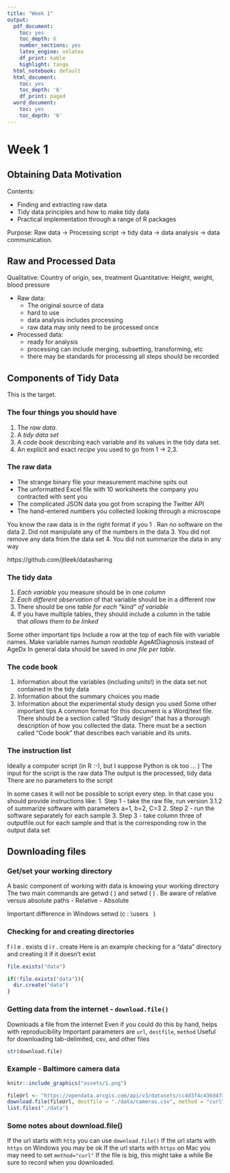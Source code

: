 ```yaml
---
title: "Week 1"
output:
  pdf_document:
    toc: yes
    toc_depth: 6
    number_sections: yes
    latex_engine: xelatex
    df_print: kable
    highlight: tango
  html_notebook: default
  html_document:
    toc: yes
    toc_depth: '6'
    df_print: paged
  word_document:
    toc: yes
    toc_depth: '6'
---
```


# Week 1


## Obtaining Data Motivation

Contents: 

- Finding and extracting raw data 
- Tidy data principles and how to make tidy data
- Practical implementation through a range of R packages

Purpose: Raw data -> Processing script -> tidy data -> data analysis -> data communication. 


## Raw and Processed Data

Qualitative: Country of origin, sex, treatment
Quantitative: Height, weight, blood pressure

- Raw data:   
  - The original source of data
  - hard to use
  - data analysis includes processing
  - raw data may only need to be processed once
  
- Processed data:   
  - ready for analysis 
  - processing can include merging, subsetting, transforming, etc
  - there may be standards for processing 
  all steps should be recorded 
  
## Components of Tidy Data

This is the target.

### The four things you should have

1. The *raw data*.
2. A *tidy data set*
3. A *code book* describing each variable and its values in the tidy data set.
4. An explicit and exact *recipe* you used to go from 1 -> 2,3.

### The raw data


- The strange binary file your measurement machine spits out
- The unformatted Excel file with 10 worksheets the company you contracted with sent you
- The complicated JSON data you got from scraping the Twitter API
- The hand-entered numbers you collected looking through a microscope


You know the raw data is in the right format if you
1 . Ran no software on the data
2. Did not manipulate any of the numbers in the data
3. You did not remove any data from the data set
4. You did not summarize the data in any way

https://github.com/jtleek/datasharing 

### The tidy data

1. *Each variable* you measure should be in one *column*
2. *Each different observation* of that variable should be in a different *row*
3. There should be one *table for each "kind" of variable*
4. If you have multiple tables, they should include a column in the table that *allows them to be
linked*

Some other important tips
Include a row at the top of each file with variable names.
Make variable names *human readable* AgeAtDiagnosis instead of AgeDx
In general data should be saved in *one file per table*.

### The code book

1. Information about the variables (including units!) in the data set not contained in the tidy data
2. Information about the summary choices you made
3. Information about the experimental study design you used
Some other important tips
A common format for this document is a Word/text file.
There should be a section called "Study design" that has a thorough description of how you
collected the data.
There must be a section called "Code book" that describes each variable and its units.

### The instruction list

Ideally a computer script (in R :-), but I suppose Python is ok too ... )
The input for the script is the raw data
The output is the processed, tidy data
There are no parameters to the script

In some cases it will not be possible to script every step. In that case you should provide instructions
like:
1. Step 1 - take the raw file, run version 3.1.2 of summarize software with parameters a=1, b=2,
C=3
2. Step 2 - run the software separately for each sample
3. Step 3 - take column three of outputfile.out for each sample and that is the corresponding row in
the output data set


## Downloading files

### Get/set your working directory

A basic component of working with data is knowing your working directory
The two main commands are getwd ( ) and setwd ( ) .
Be aware of relative versus absolute paths
- Relative 
- Absolute

Important difference in Windows setwd (c : \\users\ \Andrew\ \Downloads 11 )

### Checking for and creating directories

f i l e . exists 
d i r . create 
Here is an example checking for a "data" directory and creating it if it doesn't exist

```r
file.exists("data")
```

```r
if(!file.exists("data")){
  dir.create("data")
}
```


### Getting data from the internet - `download.file()`

Downloads a file from the internet
Even if you could do this by hand, helps with reproducibility
Important parameters are `url`, `destfile`, `method`
Useful for downloading tab-delimited, csv, and other files

```r
str(download.file)
```

### Example - Baltimore camera data

```r
knitr::include_graphics("assets/1.png")
```

```r
fileUrl <- "https://opendata.arcgis.com/api/v3/datasets/cc4d3f4c436d4736b121ce781d4f86de_0/downloads/data?format=csv&spatialRefId=2248&where=1%3D1"
download.file(fileUrl, destfile = "./data/cameras.csv", method = "curl")
list.files("./data")
```

### Some notes about download.file()

If the url starts with `http` you can use `download.file()`
If the url starts with `https` on Windows you may be ok
If the url starts with `https` on Mac you may need to set `method="curl"`
If the file is big, this might take a while
Be sure to record when you downloaded.


















